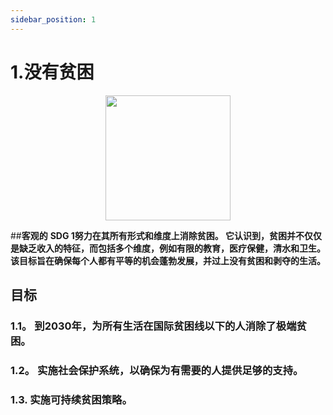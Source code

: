 ```yaml
---
sidebar_position: 1
---
```

# 1.没有贫困
<p align="center"><img src="https://un.org/sustainabledevelopment/wp-content/uploads/2019/08/E-Goal-01-1024x1024.png" width="200" height="200"/></p>

##**客观的**
**SDG 1努力在其所有形式和维度上消除贫困。 它认识到，贫困并不仅仅是缺乏收入的特征，而包括多个维度，例如有限的教育，医疗保健，清水和卫生。 该目标旨在确保每个人都有平等的机会蓬勃发展，并过上没有贫困和剥夺的生活。**
## 目标

### 1.1。 到2030年，为所有生活在国际贫困线以下的人消除了极端贫困。

### 1.2。 实施社会保护系统，以确保为有需要的人提供足够的支持。

### 1.3. 实施可持续贫困策略。